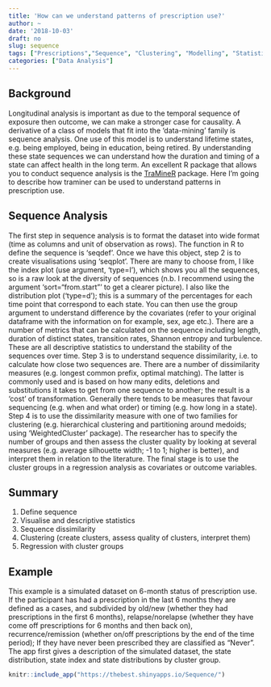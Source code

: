 ```yaml
---
title: 'How can we understand patterns of prescription use?'
author: ~
date: '2018-10-03'
draft: no
slug: sequence
tags: ["Prescriptions","Sequence", "Clustering", "Modelling", "Statistics", "R", "TraMiner"]
categories: ["Data Analysis"]
---
```


## Background
Longitudinal analysis is important as due to the temporal sequence of exposure then outcome, we can make a stronger case for causality. A derivative of a class of models that fit into the 'data-mining' family is sequence analysis. One use of this model is to understand lifetime states, e.g. being employed, being in education, being retired. By understanding these state sequences we can understand how the duration and timing of a state can affect health in the long term. An excellent R package that allows you to conduct sequence analysis is the [TraMineR](https://cran.r-project.org/web/packages/TraMineR/index.html) package. Here I'm going to describe how traminer can be used to understand patterns in prescription use. 

## Sequence Analysis
The first step in sequence analysis is to format the dataset into wide format (time as columns and unit of observation as rows). The function in R to define the sequence is 'seqdef'. Once we have this object, step 2 is to create visualisations using 'seqplot'. There are many to choose from, I like the index plot (use argument, 'type=I'), which shows you all the sequences, so is a raw look at the diversity of sequences (n.b. I recommend using the argument 'sort="from.start"' to get a clearer picture). I also like the distribution plot ('type=d'); this is a summary of the percentages for each time point that correspond to each state. You can then use the group argument to understand difference by the covariates (refer to your original dataframe with the information on for example, sex, age etc.). There are a number of metrics that can be calculated on the sequence including length, duration of distinct states, transition rates, Shannon entropy and turbulence. These are all descriptive statistics to understand the stability of the sequences over time. Step 3 is to understand sequence dissimilarity, i.e. to calculate how close two sequences are. There are a number of dissimilarity measures (e.g. longest common prefix, optimal matching). The latter is commonly used and is based on how many edits, deletions and substitutions it takes to get from one sequence to another; the result is a 'cost' of transformation. Generally there tends to be measures that favour sequencing (e.g. when and what order) or timing (e.g. how long in a state). Step 4 is to use the dissimilarity measure with one of two families for clustering (e.g. hierarchical clustering and partitioning around medoids; using 'WeightedCluster' package). The researcher has to specify the number of groups and then assess the cluster quality by looking at several measures (e.g. average silhouette width; -1 to 1; higher is better), and interpret them in relation to the literature. The final stage is to use the cluster groups in a regression analysis as covariates or outcome variables. 

## Summary 
1. Define sequence
2. Visualise and descriptive statistics
3. Sequence dissimilarity
4. Clustering (create clusters, assess quality of clusters, interpret them)
5. Regression with cluster groups 

## Example
This example is a simulated dataset on 6-month status of prescription use. If the participant has had a prescription in the last 6 months they are defined as a cases, and subdivided by old/new (whether they had prescriptions in the first 6 months), relapse/norelapse (whether they have come off prescriptions for 6 months and then back on), recurrence/remission (whether on/off prescriptions by the end of the time period); If they have never been prescribed they are classified as "Never". The app first gives a description of the simulated dataset, the state distribution, state index and state distributions by cluster group. 

```r
knitr::include_app("https://thebest.shinyapps.io/Sequence/")
```



